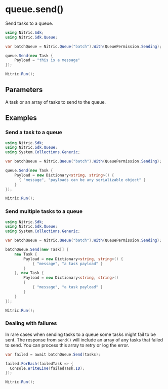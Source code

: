 
# queue.send()

Send tasks to a queue.

```csharp
using Nitric.Sdk;
using Nitric.Sdk.Queue;

var batchQueue = Nitric.Queue("batch").With(QueuePermission.Sending);

queue.Send(new Task {
    Payload = "this is a message"
});

Nitric.Run();
```

## Parameters

<Properties>
  <Property name="tasks" type="Task | Task[]" required>
    A task or an array of tasks to send to the queue.
  </Property>
</Properties>

## Examples

### Send a task to a queue

```csharp
using Nitric.Sdk;
using Nitric.Sdk.Queue;
using System.Collections.Generic;

var batchQueue = Nitric.Queue("batch").With(QueuePermission.Sending);

queue.Send(new Task {
    Payload = new Dictionary<string, string>() {
      { "message", "payloads can be any serializable object" }
    }
});

Nitric.Run();
```

### Send multiple tasks to a queue

```csharp
using Nitric.Sdk;
using Nitric.Sdk.Queue;
using System.Collections.Generic;

var batchQueue = Nitric.Queue("batch").With(QueuePermission.Sending);

batchQueue.Send(new Task[] {
    new Task {
        Payload = new Dictionary<string, string>() {
            { "message", "a task payload" }
        }
    }, new Task {
        Payload = new Dictionary<string, string>()
        {
            { "message", "a task payload" }
        }
    }
});

Nitric.Run();
```

### Dealing with failures

In rare cases when sending tasks to a queue some tasks might fail to be sent. The response from `send()` will include an array of any tasks that failed to send. You can process this array to retry or log the error.

```csharp
var failed = await batchQueue.Send(tasks);

failed.ForEach(failedTask => {
  Console.WriteLine(failedTask.ID);
});

Nitric.Run();
```
